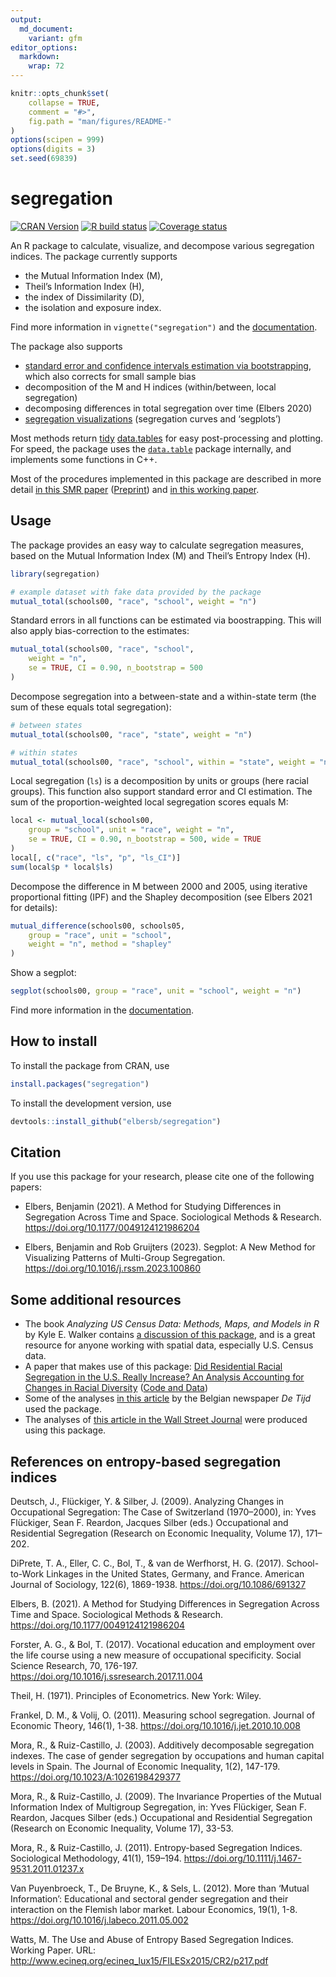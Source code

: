 ```yaml
---
output:
  md_document:
    variant: gfm
editor_options: 
  markdown: 
    wrap: 72
---
```


<!-- README.md is generated from README.Rmd. Please edit that file -->

```r
knitr::opts_chunk$set(
    collapse = TRUE,
    comment = "#>",
    fig.path = "man/figures/README-"
)
options(scipen = 999)
options(digits = 3)
set.seed(69839)
```

# segregation

[![CRAN
Version](https://www.r-pkg.org/badges/version/segregation)](https://CRAN.R-project.org/package=segregation)
[![R build
status](https://github.com/elbersb/segregation/workflows/R-CMD-check/badge.svg)](https://github.com/elbersb/segregation/actions)
[![Coverage
status](https://codecov.io/gh/elbersb/segregation/branch/master/graph/badge.svg)](https://app.codecov.io/github/elbersb/segregation?branch=master)

An R package to calculate, visualize, and decompose various segregation indices. 
The package currently supports

-   the Mutual Information Index (M),
-   Theil's Information Index (H),
-   the index of Dissimilarity (D),
-   the isolation and exposure index.

Find more information in `vignette("segregation")`
and the [documentation](https://elbersb.de/segregation).

The package also supports

-   [standard error and confidence intervals estimation via bootstrapping](https://elbersb.com/public/posts/2021-11-24-segregation-bias/),
    which also corrects for small sample bias
-   decomposition of the M and H indices (within/between, local segregation)
-   decomposing differences in total segregation over time (Elbers 2020)
-   [segregation visualizations](https://elbersb.github.io/segregation/articles/plotting.html) (segregation curves and 'segplots')

Most methods return [tidy](https://vita.had.co.nz/papers/tidy-data.html)
[data.tables](https://rdatatable.gitlab.io/data.table/) for easy
post-processing and plotting. For speed, the package uses the [`data.table`](https://rdatatable.gitlab.io/data.table/)
package internally, and implements some functions in C++.

Most of the procedures implemented in this package are described in more
detail [in this SMR
paper](https://journals.sagepub.com/doi/full/10.1177/0049124121986204)
([Preprint](https://osf.io/preprints/socarxiv/ya7zs/)) and [in this
working paper](https://osf.io/preprints/socarxiv/ruw4g/).

## Usage

The package provides an easy way to calculate segregation measures,
based on the Mutual Information Index (M) and Theil's Entropy Index (H).

```r
library(segregation)

# example dataset with fake data provided by the package
mutual_total(schools00, "race", "school", weight = "n")
```

Standard errors in all functions can be estimated via boostrapping. This
will also apply bias-correction to the estimates:

```r
mutual_total(schools00, "race", "school",
    weight = "n",
    se = TRUE, CI = 0.90, n_bootstrap = 500
)
```

Decompose segregation into a between-state and a within-state term (the
sum of these equals total segregation):

```r
# between states
mutual_total(schools00, "race", "state", weight = "n")

# within states
mutual_total(schools00, "race", "school", within = "state", weight = "n")
```

Local segregation (`ls`) is a decomposition by units or groups (here
racial groups). This function also support standard error and CI
estimation. The sum of the proportion-weighted local segregation scores
equals M:

```r
local <- mutual_local(schools00,
    group = "school", unit = "race", weight = "n",
    se = TRUE, CI = 0.90, n_bootstrap = 500, wide = TRUE
)
local[, c("race", "ls", "p", "ls_CI")]
sum(local$p * local$ls)
```

Decompose the difference in M between 2000 and 2005, using iterative
proportional fitting (IPF) and the Shapley decomposition (see Elbers
2021 for details):

```r
mutual_difference(schools00, schools05,
    group = "race", unit = "school",
    weight = "n", method = "shapley"
)
```

Show a segplot:

```r
segplot(schools00, group = "race", unit = "school", weight = "n")
```

Find more information in the
[documentation](https://elbersb.github.io/segregation/).

## How to install

To install the package from CRAN, use

```r
install.packages("segregation")
```

To install the development version, use

```r
devtools::install_github("elbersb/segregation")
```

## Citation

If you use this package for your research, please cite one of the following papers:

- Elbers, Benjamin (2021). A Method for Studying Differences in Segregation
Across Time and Space. Sociological Methods & Research.
<https://doi.org/10.1177/0049124121986204>

- Elbers, Benjamin and Rob Gruijters (2023). Segplot: A New Method for Visualizing Patterns of Multi-Group Segregation.
<https://doi.org/10.1016/j.rssm.2023.100860>

## Some additional resources

-   The book *Analyzing US Census Data: Methods, Maps, and Models in R*
    by Kyle E. Walker contains [a discussion of this
    package](https://walker-data.com/census-r/modeling-us-census-data.html#indices-of-segregation-and-diversity),
    and is a great resource for anyone working with spatial data,
    especially U.S. Census data.
-   A paper that makes use of this package: [Did Residential Racial
    Segregation in the U.S. Really Increase? An Analysis Accounting for
    Changes in Racial
    Diversity](https://elbersb.com/public/posts/segregation-increase/)
    ([Code and Data](https://osf.io/mg9q4/))
-   Some of the analyses [in this
    article](https://multimedia.tijd.be/diversiteit/) by the Belgian
    newspaper *De Tijd* used the package.
-   The analyses of [this article in the Wall Street
    Journal](https://www.wsj.com/articles/chicago-vs-dallas-why-the-north-lags-behind-the-south-and-west-in-racial-integration-11657936680)
    were produced using this package.

## References on entropy-based segregation indices

Deutsch, J., Flückiger, Y. & Silber, J. (2009). Analyzing Changes in
Occupational Segregation: The Case of Switzerland (1970--2000), in: Yves
Flückiger, Sean F. Reardon, Jacques Silber (eds.) Occupational and
Residential Segregation (Research on Economic Inequality, Volume 17),
171--202.

DiPrete, T. A., Eller, C. C., Bol, T., & van de Werfhorst, H. G. (2017).
School-to-Work Linkages in the United States, Germany, and France.
American Journal of Sociology, 122(6), 1869-1938.
<https://doi.org/10.1086/691327>

Elbers, B. (2021). A Method for Studying Differences in Segregation
Across Time and Space. Sociological Methods & Research.
<https://doi.org/10.1177/0049124121986204>

Forster, A. G., & Bol, T. (2017). Vocational education and employment
over the life course using a new measure of occupational specificity.
Social Science Research, 70, 176-197.
<https://doi.org/10.1016/j.ssresearch.2017.11.004>

Theil, H. (1971). Principles of Econometrics. New York: Wiley.

Frankel, D. M., & Volij, O. (2011). Measuring school segregation.
Journal of Economic Theory, 146(1), 1-38.
<https://doi.org/10.1016/j.jet.2010.10.008>

Mora, R., & Ruiz-Castillo, J. (2003). Additively decomposable
segregation indexes. The case of gender segregation by occupations and
human capital levels in Spain. The Journal of Economic Inequality, 1(2),
147-179. <https://doi.org/10.1023/A:1026198429377>

Mora, R., & Ruiz-Castillo, J. (2009). The Invariance Properties of the
Mutual Information Index of Multigroup Segregation, in: Yves Flückiger,
Sean F. Reardon, Jacques Silber (eds.) Occupational and Residential
Segregation (Research on Economic Inequality, Volume 17), 33-53.

Mora, R., & Ruiz-Castillo, J. (2011). Entropy-based Segregation Indices.
Sociological Methodology, 41(1), 159--194.
<https://doi.org/10.1111/j.1467-9531.2011.01237.x>

Van Puyenbroeck, T., De Bruyne, K., & Sels, L. (2012). More than 'Mutual
Information': Educational and sectoral gender segregation and their
interaction on the Flemish labor market. Labour Economics, 19(1), 1-8.
<https://doi.org/10.1016/j.labeco.2011.05.002>

Watts, M. The Use and Abuse of Entropy Based Segregation Indices.
Working Paper. URL:
<http://www.ecineq.org/ecineq_lux15/FILESx2015/CR2/p217.pdf>
